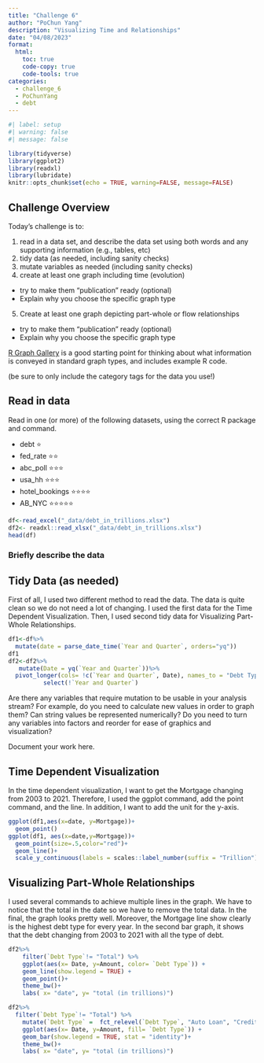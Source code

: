 ```yaml
---
title: "Challenge 6"
author: "PoChun Yang"
description: "Visualizing Time and Relationships"
date: "04/08/2023"
format:
  html:
    toc: true
    code-copy: true
    code-tools: true
categories:
  - challenge_6
  - PoChunYang
  - debt
---
```


```r
#| label: setup
#| warning: false
#| message: false

library(tidyverse)
library(ggplot2)
library(readxl)
library(lubridate)
knitr::opts_chunk$set(echo = TRUE, warning=FALSE, message=FALSE)
```

## Challenge Overview

Today's challenge is to:

1)  read in a data set, and describe the data set using both words and any supporting information (e.g., tables, etc)
2)  tidy data (as needed, including sanity checks)
3)  mutate variables as needed (including sanity checks)
4)  create at least one graph including time (evolution)
   - try to make them "publication" ready (optional)
   - Explain why you choose the specific graph type
5)  Create at least one graph depicting part-whole or flow relationships
   - try to make them "publication" ready (optional)
   - Explain why you choose the specific graph type

[R Graph Gallery](https://r-graph-gallery.com/) is a good starting point for thinking about what information is conveyed in standard graph types, and includes example R code.

(be sure to only include the category tags for the data you use!)

## Read in data

Read in one (or more) of the following datasets, using the correct R package and command.

  - debt  ⭐
  - fed_rate ⭐⭐
  - abc_poll ⭐⭐⭐
  - usa_hh ⭐⭐⭐
  - hotel_bookings ⭐⭐⭐⭐
  - AB_NYC ⭐⭐⭐⭐⭐

  

```r
df<-read_excel("_data/debt_in_trillions.xlsx")
df2<- readxl::read_xlsx("_data/debt_in_trillions.xlsx")
head(df)

```

### Briefly describe the data

## Tidy Data (as needed)

First of all, I used two different method to read the data. The data is quite clean so we do not need a lot of changing. I used the first data for the Time Dependent Visualization. Then, I used second tidy data for Visualizing Part-Whole Relationships.

```r

df1<-df%>%
  mutate(date = parse_date_time(`Year and Quarter`, orders="yq"))
df1
df2<-df2%>%
   mutate(Date = yq(`Year and Quarter`))%>%
  pivot_longer(cols= !c(`Year and Quarter`, Date), names_to = "Debt Type", values_to = "Amount") %>%
          select(!`Year and Quarter`)
```

Are there any variables that require mutation to be usable in your analysis stream? For example, do you need to calculate new values in order to graph them? Can string values be represented numerically? Do you need to turn any variables into factors and reorder for ease of graphics and visualization?

Document your work here.


## Time Dependent Visualization
In the time dependent visualization, I want to get the Mortgage changing from 2003 to 2021. Therefore, I used the ggplot command, add the point command, and the line. In addition, I want to add the unit for the y-axis.
```r
ggplot(df1,aes(x=date, y=Mortgage))+
  geom_point()
ggplot(df1, aes(x=date,y=Mortgage))+
  geom_point(size=.5,color="red")+
  geom_line()+
  scale_y_continuous(labels = scales::label_number(suffix = "Trillion"))
```

## Visualizing Part-Whole Relationships
I used several commands to achieve multiple lines in the graph. We have to notice that the total in the date so we have to remove the total data. In the final, the graph looks pretty well. Moreover, the Mortgage line show clearly is the highest debt type for every year. In the second bar graph, it shows that the debt changing from 2003 to 2021 with all the type of debt.

```r
df2%>%
    filter(`Debt Type`!= "Total") %>%
    ggplot(aes(x= Date, y=Amount, color= `Debt Type`)) + 
    geom_line(show.legend = TRUE) +
    geom_point()+
    theme_bw()+
    labs( x= "date", y= "total (in trillions)")

df2%>%
  filter(`Debt Type`!= "Total") %>%
    mutate(`Debt Type` =  fct_relevel(`Debt Type`, "Auto Loan", "Credit Card", "Mortgage", "HE Revolving", "Other", "Student Loan"))%>%
    ggplot(aes(x= Date, y=Amount, fill= `Debt Type`)) + 
    geom_bar(show.legend = TRUE, stat = "identity")+ 
    theme_bw()+
    labs( x= "date", y= "total (in trillions)")

```
